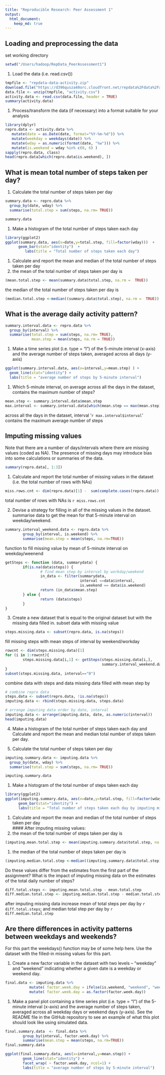 ```yaml
---
title: "Reproducible Research: Peer Assessment 1"
output: 
  html_document:
    keep_md: true
---
```



## Loading and preprocessing the data
set working directory
```r
setwd("/Users/hadoop/RepData_PeerAssessment1")
```

1. Load the data (i.e. read.csv())
```r
tmpfile <- "repdata-data-activity.zip"
download.file("https://d396qusza40orc.cloudfront.net/repdata%2Fdata%2Factivity.zip", destfile= tmpfile,method="curl")
data.file <- unzip(tmpfile, "activity.csv")
activity.data <- read.csv(data.file, header = TRUE)
summary(activity.data)
```
1. Process/transform the data (if necessary) into a format suitable for your analysis
```r
library(dplyr)
repro.data <- activity.data %>%
   mutate(date = as.Date(date, format="%Y-%m-%d")) %>%
   mutate(weekday = weekdays(date)) %>% 
   mutate(wday = as.numeric(format(date, "%w"))) %>%
   mutate(is.weekend = wday %in% c(0, 6) )
sapply(repro.data, class)
head(repro.data[which(repro.data$is.weekend), ])
```
## What is mean total number of steps taken per day?
1. Calculate the total number of steps taken per day
```r
summary.data <- repro.data %>%
  group_by(date, wday) %>%
  summarise(total.step = sum(steps, na.rm= TRUE))

summary.data
```
1. Make a histogram of the total number of steps taken each day
```r
library(ggplot2)
ggplot(summary.data, aes(x=date,y=total.step, fill=factor(wday)))  +
      geom_bar(stat="identity")  +
         labs(title = "Total number of steps taken each day")
```
1. Calculate and report the mean and median of the total number of steps taken per day
1. the mean of the total number of steps taken per day is
```r
(mean.total.step <- mean(summary.data$total.step, na.rm =  TRUE))
```
the median of the total number of steps taken per day is
```r
(median.total.step <-median((summary.data$total.step), na.rm =  TRUE))
```


## What is the average daily activity pattern?
```r
summary.interval.data <- repro.data %>%
  group_by(interval) %>%
  summarise(total.step = sum(steps, na.rm= TRUE), 
            mean.step = mean(steps, na.rm = TRUE))
```
1. Make a time series plot (i.e. type = "l") of the 5-minute interval (x-axis) and the average number of steps taken, averaged across all days (y-axis)
```r
ggplot(summary.interval.data, aes(x=interval,y=mean.step) ) +
  geom_line(stat="identity") +
  labs(title = "average number of steps by 5-minute interval")
```
1. Which 5-minute interval, on average across all the days in the dataset, contains the maximum number of steps?

```r
mean.step <- summary.interval.data$mean.step
max.interval <- summary.interval.data[which(mean.step == max(mean.step)), ]
```
across all the days in the dataset, interval '`r max.interval$interval`' contains the maximum average number of steps

## Imputing missing values
Note that there are a number of days/intervals where there are missing values (coded as NA). The presence of missing days may introduce bias into some calculations or summaries of the data.
```r
summary(repro.data[, 1:3])
```
1. Calculate and report the total number of missing values in the dataset (i.e. the total number of rows with NAs)
```r
miss.rows.cnt <- dim(repro.data)[1] -  sum(complete.cases(repro.data))
```
total number of rows with NAs is `r miss.rows.cnt`


2. Devise a strategy for filling in all of the missing values in the dataset. 
summarise data to get the mean for that 5-minute interval on weekday/weekend.
```r
summary.interval_weekend.data <- repro.data %>%
        group_by(interval, is.weekend) %>%
        summarise(mean.step = mean(steps, na.rm=TRUE))
```
function to fill missing value by mean of 5-minute interval on weekday/weenend
```r
getSteps <- function (data, summarydata) {  
        if(is.na(data$steps)) {
                # find mean step by interval by workday/weekend
                in_data <- filter(summarydata, 
                                  interval ==data$interval, 
                                  is.weekend == data$is.weekend)
                return (in_data$mean.step)
        } else {
                return (data$steps)
        }
}
```
3. Create a new dataset that is equal to the original dataset but with the missing data filled in.
subset data with missing value 
```r
steps.missing.data <- subset(repro.data, is.na(steps))
```
fill missing steps with mean steps of interval by weekend/workday
```r
rowcnt <- dim(steps.missing.data)[1]
for (i in 1:rowcnt){
        steps.missing.data[i,1] <- getSteps(steps.missing.data[i,], 
                                            summary.interval_weekend.data)
}
subset(steps.missing.data, interval=="0")
```
combine data with steps and data missing data filled with mean step by 
```r
# combine repro data 
steps.data <- subset(repro.data, !is.na(steps))
imputing.data <- rbind(steps.missing.data, steps.data)

# arrange imputing data order by date, interval
imputing.data <- arrange(imputing.data, date, as.numeric(interval))
head(imputing.data)
```


4. Make a histogram of the total number of steps taken each day and Calculate and report the mean and median total number of steps taken per day. 

1. Calculate the total number of steps taken per day
```r
imputing.summary.data <- imputing.data %>%
  group_by(date, wday) %>%
  summarise(total.step = sum(steps, na.rm= TRUE))

imputing.summary.data
```
1. Make a histogram of the total number of steps taken each day
```r
library(ggplot2)
ggplot(imputing.summary.data, aes(x=date,y=total.step, fill=factor(wday)))  +
      geom_bar(stat="identity") +
      labs(title = "Total number of steps taken each day by imputing missing data")
```
1. Calculate and report the mean and median of the total number of steps taken per day  
#### After imputing missing values:
1. the mean of the total number of steps taken per day is  
```r
(imputing.mean.total.step <- mean(imputing.summary.data$total.step, na.rm =  TRUE))
```
1. the median of the total number of steps taken per day is  
```r
(imputing.median.total.step <-median((imputing.summary.data$total.step), na.rm =  TRUE))

```

Do these values differ from the estimates from the first part of the assignment? What is the impact of imputing missing data on the estimates of the total daily number of steps?
```r
diff.total.steps <- imputing.mean.total.step - mean.total.step
diff.median.total.step <- imputing.median.total.step - median.total.step
```
after imputing missing data increase mean of total steps per day by `r diff.total.steps`; and median total step per day by `r diff.median.total.step`

## Are there differences in activity patterns between weekdays and weekends?
For this part the weekdays() function may be of some help here. Use the dataset with the filled-in missing values for this part.

1. Create a new factor variable in the dataset with two levels – “weekday” and “weekend” indicating whether a given date is a weekday or weekend day.
```r
final.data <- imputing.data %>%
           mutate( factor.week.day = ifelse(is.weekend, "weekend", "weekday")) %>%
           mutate( factor.week.day = as.factor(factor.week.day))
```
1. Make a panel plot containing a time series plot (i.e. type = "l") of the 5-minute interval (x-axis) and the average number of steps taken, averaged across all weekday days or weekend days (y-axis). See the README file in the GitHub repository to see an example of what this plot should look like using simulated data.
```r
final.summary.data  <- final.data %>%
        group_by(interval, factor.week.day) %>%
        summarise(mean.step = mean(steps, na.rm=TRUE))
final.summary.data

ggplot(final.summary.data, aes(x=interval,y=mean.step)) +
        geom_line(stat="identity") +
        facet_wrap( ~ factor.week.day, ncol=1) +
        labs(title = "average number of steps by 5-minute interval")
```